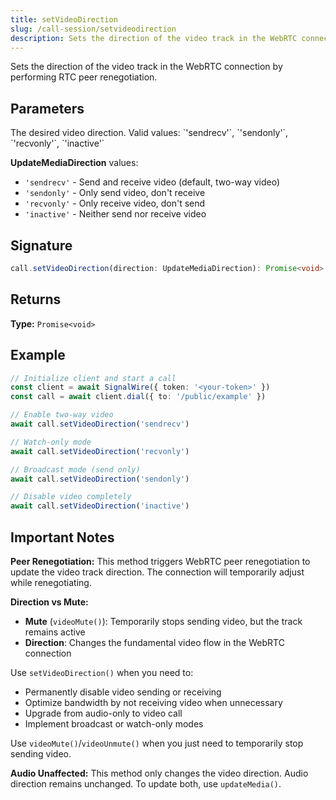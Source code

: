```yaml
---
title: setVideoDirection
slug: /call-session/setvideodirection
description: Sets the direction of the video track in the WebRTC connection by performing RTC peer renegotiation.
---
```



Sets the direction of the video track in the WebRTC connection by performing RTC peer renegotiation.

## Parameters

<APIField name="direction" type="UpdateMediaDirection" required>
  The desired video direction. Valid values: `'sendrecv'`, `'sendonly'`, `'recvonly'`, `'inactive'`
</APIField>

**UpdateMediaDirection** values:
- `'sendrecv'` - Send and receive video (default, two-way video)
- `'sendonly'` - Only send video, don't receive
- `'recvonly'` - Only receive video, don't send
- `'inactive'` - Neither send nor receive video

## Signature

```typescript
call.setVideoDirection(direction: UpdateMediaDirection): Promise<void>
```

## Returns

**Type:** `Promise<void>`

## Example

```typescript
// Initialize client and start a call
const client = await SignalWire({ token: '<your-token>' })
const call = await client.dial({ to: '/public/example' })

// Enable two-way video
await call.setVideoDirection('sendrecv')

// Watch-only mode
await call.setVideoDirection('recvonly')

// Broadcast mode (send only)
await call.setVideoDirection('sendonly')

// Disable video completely
await call.setVideoDirection('inactive')
```

## Important Notes

**Peer Renegotiation:** This method triggers WebRTC peer renegotiation to update the video track direction. The connection will temporarily adjust while renegotiating.

**Direction vs Mute:**
- **Mute** (`videoMute()`): Temporarily stops sending video, but the track remains active
- **Direction**: Changes the fundamental video flow in the WebRTC connection

Use `setVideoDirection()` when you need to:
- Permanently disable video sending or receiving
- Optimize bandwidth by not receiving video when unnecessary
- Upgrade from audio-only to video call
- Implement broadcast or watch-only modes

Use `videoMute()`/`videoUnmute()` when you just need to temporarily stop sending video.

**Audio Unaffected:** This method only changes the video direction. Audio direction remains unchanged. To update both, use `updateMedia()`.
